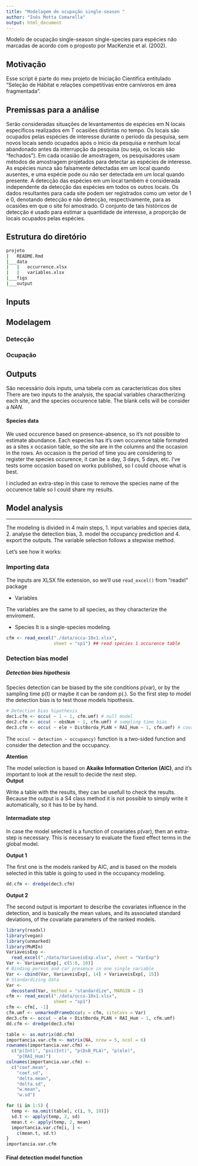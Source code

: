 ```yaml
---
title: "Modelagem de ocupação single-season "
author: "Inês Motta Comarella"
output: html_document
---
```



Modelo de ocupação single-season single-species para espécies não marcadas de acordo com o proposto por MacKenzie et al. (2002).


## Motivação

Esse script é parte do meu projeto de Iniciação Científica entitulado "Seleção de Hábitat e relações competitivas entre carnívoros em área fragmentada".


## Premissas para a análise

Serão consideradas situações de levantamentos de espécies em N locais específicos realizados em T ocasiões distintas no tempo.
Os locais são ocupados pelas espécies de interesse durante o período da pesquisa, sem novos locais sendo ocupados após o início da pesquisa e nenhum local abandonado antes da interrupção da pesquisa (ou seja, os locais são "fechados").
Em cada ocasião de amostragem, os pesquisadores usam métodos de amostragem projetados para detectar as espécies de interesse.
As espécies nunca são falsamente detectadas em um local quando ausentes, e uma espécie pode ou não ser detectada em um local quando presente. A detecção das espécies em um local também é considerada independente da detecção das espécies em todos os outros locais.
Os dados resultantes para cada site podem ser registrados como um vetor de 1 e 0, denotando detecção e não detecção, respectivamente, para as ocasiões em que o site foi amostrado. O conjunto de tais históricos de detecção é usado para estimar a quantidade de interesse, a proporção de locais ocupados pelas espécies.

## Estrutura do diretório
``` bash
projeto
|   README.Rmd
|___data
|   |   occurrence.xlsx
|   |   variables.xlsx
|___figs
|___output
```

## Inputs

## Modelagem

### Detecção

### Ocupação

## Outputs

São necessário dois inputs, uma tabela com as características dos sites
There are two inputs to the analysis, the spacial variables charactherizing each site, and the species occurence table. The blank cells will be consider a *NAN*.  

#### Species data

We used occurence based on presence-absence, so it's not possible to estimate abundance. Each especies has it's own occurence table formated as a sites x occasion table, so the site are in the columns and the occasion in the rows. An occasion is the period of time you are considering to register the species occurence, it can be a day, 3 days, 5 days, etc. I've tests some occasion based on works published, so I could choose what is best.

I included an extra-step in this case to remove the species name of the occurence table so I could share my results.



## Model analysis
***
The modeling is divided in 4 main steps, 1. input variables and species data, 2. analyse the detection bias, 3. model the occupancy prediction and 4. export the outputs. The variable selection follows a stepwise method. 

Let's see how it works:

### Importing data
The inputs are XLSX file extension, so we'll use `read_excel()` from "readxl" package

* Variables

The variables are the same to all species, as they characterize the enviroment. 

* Species
It is a single-species modeling.

```r
cfm <- read_excel("./data/occu-10x1.xlsx",
                  sheet = "sp1") ## read species 1 occurence table
```


### Detection bias model

##### Detection bias hipothesis
Species detection can be biased by the site conditions p(var), or by the sampling time p(t) or maybe it can be random p(.). So the first step to model the detection bias is to test those models hipothesis.

```r
# Detection bias hipothesis
dec1.cfm <- occu( ~ 1 ~ 1, cfm.umf) # null model
dec2.cfm <- occu( ~ obsNum ~ 1, cfm.umf) # sampling time bias
dec3.cfm <- occu( ~ ele + DistBorda_PLAN + RAI_Hum ~ 1, cfm.umf) # covariates bias
```

The `occu( ~ detection ~ occupancy)` function is a two-sided function and consider the detection and the occupancy.  

**Atention**

The model selection is based on **Akaike Information Criterion (AIC)**, and it's important to look at the result to decide the next step.  
**Output**

Write a table with the results, they can be usefull to check the results. Because the output is a S4 class method it is not possible to simply write it automatically, so it has to be by hand.

#### Intermadiate step

In case the model selected is a function of covariates p(var), then an extra-step is necessary. This is necessary to evaluate the fixed effect terms in the global model.

**Output 1**

The first one is the models ranked by AIC, and is based on the models selected in this table is going to used in the occupancy modeling. 

```r
dd.cfm <- dredge(dec3.cfm)
```

**Output 2**

The second output is important to describe the covariates influence in the detection, and is basically the mean values, and its associated standard deviations, of the covariate parameters of the ranked models. 


```r
library(readxl)
library(vegan)
library(unmarked)
library(MuMIn)
VariaveisExp <-
  read_excel("./data/VariaveisExp.xlsx", sheet = "VarExp")
Var <- VariaveisExp[, c(5:8, 10)]
# Binding person and car presence in one single variable
Var <- cbind(Var, VariaveisExp[, 14] + VariaveisExp[, 15])
# Standardizing data
Var <-
  decostand(Var, method = "standardize", MARGIN = 2)
cfm <- read_excel("./data/occu-10x1.xlsx",
                  sheet = "sp1")
cfm <- cfm[, -1]
cfm.umf <- unmarkedFrameOccu(y = cfm, siteCovs = Var)
dec3.cfm <- occu( ~ ele + DistBorda_PLAN + RAI_Hum ~ 1, cfm.umf)
dd.cfm <- dredge(dec3.cfm)

table <- as.matrix(dd.cfm)
importancia.var.cfm <- matrix(NA, nrow = 5, ncol = 6)
rownames(importancia.var.cfm) <-
  c("p(Int)", "psi(Int)", "p(DsB_PLA)", "p(ele)",
    "p(RAI_Hum)")
colnames(importancia.var.cfm) <-
  c("coef.mean",
    "coef.sd",
    "delta.mean",
    "delta.sd",
    "w.mean",
    "w.sd")

for (i in 1:5) {
  temp <- na.omit(table[, c(i, 9, 10)])
  sd.t <- apply(temp, 2, sd)
  mean.t <- apply(temp, 2, mean)
  importancia.var.cfm[i, ] <-
    c(mean.t, sd.t)
}
importancia.var.cfm


```


#### Final detection model function







